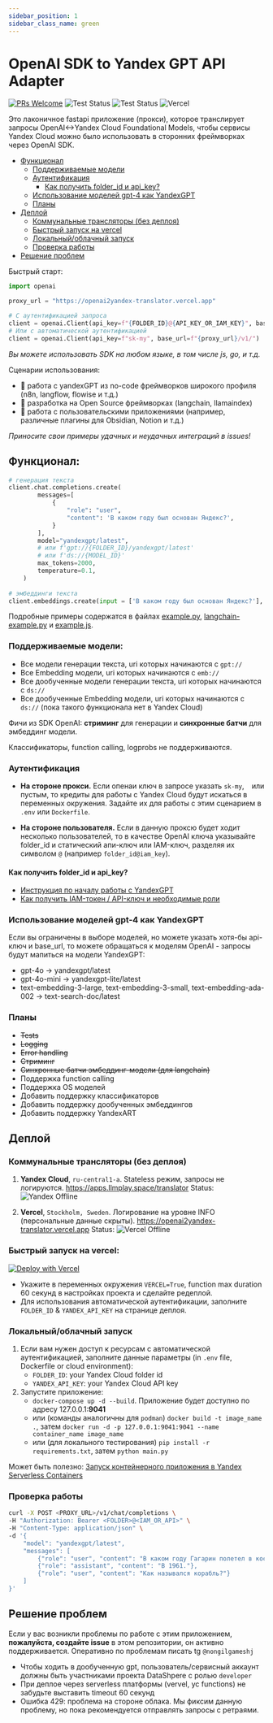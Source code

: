```yaml
---
sidebar_position: 1
sidebar_class_name: green
---
```


# OpenAI SDK to Yandex GPT API Adapter

[![PRs Welcome](https://img.shields.io/badge/PRs-welcome-brightgreen.svg?style=flat-square)](http://makeapullrequest.com)
![Test Status](https://github.com/all-mute/openai2yandex_translator/actions/workflows/docker-image.yml/badge.svg)
![Test Status](https://github.com/all-mute/openai2yandex_translator/actions/workflows/python-app.yml/badge.svg)
![Vercel](https://vercelbadge.vercel.app/api/all-mute/openai2yandex_translator)

Это лаконичное fastapi приложение (прокси), которое транслирует запросы OpenAI\<->Yandex Cloud Foundational Models, чтобы сервисы Yandex Cloud можно было использовать в сторонних фреймворках через OpenAI SDK. 

- [Функционал](#функционал)
    - [Поддерживаемые модели](#поддерживаемые-модели)
    - [Аутентификация](#аутентификация)
        - [Как получить folder_id и api_key?](#как-получить-folder_id-и-api_key)
    - [Использование моделей gpt-4 как YandexGPT](#использование-моделей-gpt-4-как-yandexgpt)
    - [Планы](#планы)
- [Деплой](#деплой)
    - [Коммунальные трансляторы (без деплоя)](#коммунальные-трансляторы-без-деплоя)
    - [Быстрый запуск на vercel](#быстрый-запуск-на-vercel)
    - [Локальный/облачный запуск](#локальный-облачный-запуск)
    - [Проверка работы](#проверка-работы)
- [Решение проблем](#решение-проблем)

Быстрый старт:

```python
import openai

proxy_url = "https://openai2yandex-translator.vercel.app"

# С аутентификацией запроса
client = openai.Client(api_key=f"{FOLDER_ID}@{API_KEY_OR_IAM_KEY}", base_url=f"{proxy_url}/v1/")
# Или с автоматической аутентификацией
client = openai.Client(api_key=f"sk-my", base_url=f"{proxy_url}/v1/")
```

*Вы можете использовать SDK на любом языке, в том числе js, go, и т.д.*

Сценарии использования:

- 🚀 работа с yandexGPT из no-code фреймворков широкого профиля (n8n, langflow, flowise и т.д.)
- 🧰 разработка на Open Source фреймворках (langchain, llamaindex)
- 🧩 работа с пользовательскими приложениями (например, различные плагины для Obsidian, Notion и т.д.)

*Приносите свои примеры удачных и неудачных интеграций в issues!*

## Функционал:

```python
# генерация текста
client.chat.completions.create(
        messages=[
            {
                "role": "user",
                "content": 'В каком году был основан Яндекс?',
            }
        ],
        model="yandexgpt/latest", 
        # или f'gpt://{FOLDER_ID}/yandexgpt/latest' 
        # или f'ds://{MODEL_ID}'
        max_tokens=2000,
        temperature=0.1,
    )
    
# эмбеддинги текста
client.embeddings.create(input = ['В каком году был основан Яндекс?'], model='text-search-doc/latest').data[0].embedding # или model=f'emb://{FOLDER_ID}/text-search-doc/latest'
```

Подробные примеры содержатся в файлах [example.py](examples/example.py), [langchain-example.py](examples/langchain-example.py) и [example.js](examples/example.js).

### Поддерживаемые модели:

* Все модели генерации текста, uri которых начинаются с `gpt://`
* Все Embedding модели, uri которых начинаются с `emb://`
* Все дообученные модели генерации текста, uri которых начинаются с `ds://`
* Все дообученные Embedding модели, uri которых начинаются с `ds://` (пока такого функционала нет в Yandex Cloud)

Фичи из SDK OpenAI: **стриминг** для генерации и **синхронные батчи** для эмбеддинг модели.

Классификаторы, function calling, logprobs не поддерживаются.

### Аутентификация

* **На стороне прокси.** Если опенаи ключ в запросе указать `sk-my`, ` ` или пустым, то кредиты для работы с Yandex Cloud будут искаться в переменных окружения. Задайте их для работы с этим сценарием в `.env` или `Dockerfile`.

* **На стороне пользователя.** Если в данную проксю будет ходит несколько пользователей, то в качестве OpenAI ключа указывайте folder_id и статический апи-ключ или IAM-ключ, разделяя их символом `@` (например `folder_id@iam_key`).

#### Как получить folder_id и api_key?

* [Инструкция по началу работы с YandexGPT](https://yandex.cloud/ru/docs/foundation-models/quickstart/yandexgpt#before-begin)
* [Как получить IAM-токен / API-ключ и необходимые роли](https://yandex.cloud/ru/docs/foundation-models/api-ref/authentication#yandex-account_1)

### Использование моделей gpt-4 как YandexGPT

Если вы ограничены в выборе моделей, но можете указать хотя-бы api-ключ и base_url, то можете обращаться к моделям OpenAI - запросы будут мапиться на модели YandexGPT:
- gpt-4o -> yandexgpt/latest
- gpt-4o-mini -> yandexgpt-lite/latest
- text-embedding-3-large, text-embedding-3-small, text-embedding-ada-002 -> text-search-doc/latest

### Планы

* ~~Tests~~
* ~~Logging~~
* ~~Error handling~~
* ~~Стриминг~~
* ~~Синхронные батчи эмбеддинг-модели (для langchain)~~
* Поддержка function calling
* Поддержка OS моделей
* Добавить поддержку классификаторов
* Добавить поддержку дообученных эмбеддингов
* Добавить поддержку YandexART

## Деплой

### Коммунальные трансляторы (без деплоя)

1. **Yandex Cloud**, `ru-central1-a`. Stateless режим, запросы не логируются. https://apps.llmplay.space/translator Status: ![Yandex Offline](https://apps.llmplay.space/translator/badge)

2. **Vercel**, `Stockholm, Sweden`. Логирование на уровне INFO (персональные данные скрыты). https://openai2yandex-translator.vercel.app Status: ![Vercel Offline](https://openai2yandex-translator.vercel.app/badge)


### Быстрый запуск на vercel:

[![Deploy with Vercel](https://vercel.com/button)](https://vercel.com/new/clone?repository-url=https%3A%2F%2Fgithub.com%2Fall-mute%2Fyagpt2openai_translator)

- Укажите в переменных окружения `VERCEL=True`, function max duration 60 секунд в настройках проекта и сделайте редеплой.
- Для использования автоматической аутентификации, заполните `FOLDER_ID` & `YANDEX_API_KEY` на странице деплоя.

### Локальный/облачный запуск

1. Если вам нужен доступ к ресурсам с автоматической аутентификацией, заполните данные параметры (in `.env` file, Dockerfile or cloud environment):
    - `FOLDER_ID`: your Yandex Cloud folder id
    - `YANDEX_API_KEY`: your Yandex Cloud API key
2. Запустите приложение:
    - `docker-compose up -d --build`. Приложение будет доступно по адресу 127.0.0.1:**9041**
    - или (команды аналогичны для `podman`) `docker build -t image_name .`, затем `docker run -d -p 127.0.0.1:9041:9041 --name container_name image_name` 
    - или (для локального тестирования) `pip install -r requirements.txt`, затем `python main.py`

Может быть полезно: [Запуск контейнерного приложения в Yandex Serverless Containers](https://yandex.cloud/ru/docs/tutorials/serverless/deploy-app-container)

### Проверка работы

```bash
curl -X POST <PROXY_URL>/v1/chat/completions \
-H "Authorization: Bearer <FOLDER>@<IAM_OR_API>" \
-H "Content-Type: application/json" \
-d '{
    "model": "yandexgpt/latest",
    "messages": [
        {"role": "user", "content": "В каком году Гагарин полетел в космос?"},
        {"role": "assistant", "content": "В 1961."},
        {"role": "user", "content": "Как назывался корабль?"}
    ]
}'
```

## Решение проблем

Если у вас возникли проблемы по работе с этим приложением, **пожалуйста, создайте issue** в этом репозитории, он активно поддерживается. Оперативно по проблемам писать tg `@nongilgameshj`

* Чтобы ходить в дообученную gpt, пользователь/сервисный аккаунт должны быть участниками проекта DataShpere с ролью `developer`
* При деплое через serverless платформы (vervel, yc functions) не забудьте выставить timeout 60 секунд
* Ошибка 429: проблема на стороне облака. Мы фиксим данную проблему, но пока рекомендуется отправлять запросы с ретраями.
